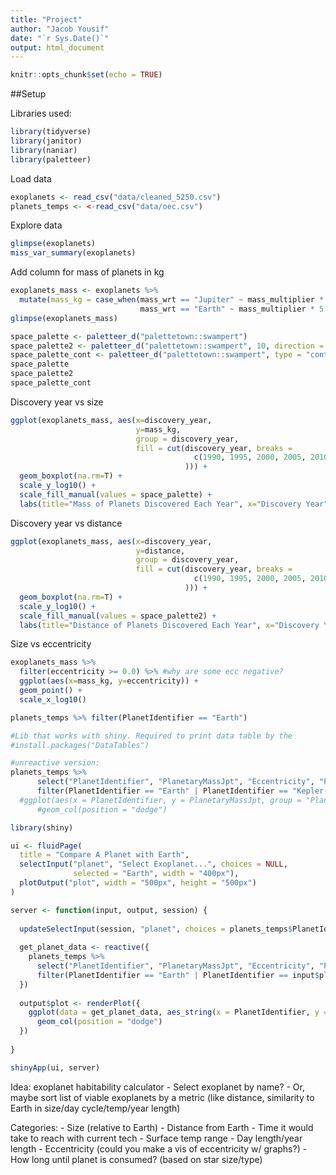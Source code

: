 ```yaml
---
title: "Project"
author: "Jacob Yousif"
date: "`r Sys.Date()`"
output: html_document
---
```


```r
knitr::opts_chunk$set(echo = TRUE)
```

##Setup

Libraries used:
```r
library(tidyverse)
library(janitor)
library(naniar)
library(paletteer)
```

Load data
```r
exoplanets <- read_csv("data/cleaned_5250.csv")
planets_temps <- <-read_csv("data/oec.csv")
```

Explore data
```r
glimpse(exoplanets)
miss_var_summary(exoplanets)
```

Add column for mass of planets in kg
```r
exoplanets_mass <- exoplanets %>% 
  mutate(mass_kg = case_when(mass_wrt == "Jupiter" ~ mass_multiplier * 1.898e27, #mass of Jupiter
                             mass_wrt == "Earth" ~ mass_multiplier * 5.972e24)) #mass of Earth
glimpse(exoplanets_mass)
```
```r
space_palette <- paletteer_d("palettetown::swampert")
space_palette2 <- paletteer_d("palettetown::swampert", 10, direction = -1)
space_palette_cont <- paletteer_d("palettetown::swampert", type = "continuous")
space_palette
space_palette2
space_palette_cont
```

Discovery year vs size
```r
ggplot(exoplanets_mass, aes(x=discovery_year, 
                            y=mass_kg, 
                            group = discovery_year, 
                            fill = cut(discovery_year, breaks = 
                                         c(1990, 1995, 2000, 2005, 2010, 2015, 2020, 2023)
                                       ))) +
  geom_boxplot(na.rm=T) +
  scale_y_log10() +
  scale_fill_manual(values = space_palette) +
  labs(title="Mass of Planets Discovered Each Year", x="Discovery Year", y="Mass (kg)", fill="Year Discovered")
```
Discovery year vs distance
```r
ggplot(exoplanets_mass, aes(x=discovery_year, 
                            y=distance, 
                            group = discovery_year, 
                            fill = cut(discovery_year, breaks = 
                                         c(1990, 1995, 2000, 2005, 2010, 2015, 2020, 2023)
                                       ))) +
  geom_boxplot(na.rm=T) +
  scale_y_log10() +
  scale_fill_manual(values = space_palette2) +
  labs(title="Distance of Planets Discovered Each Year", x="Discovery Year", y="Distance from Earth (ly)", fill="Year Discovered")
```

Size vs eccentricity
```r
exoplanets_mass %>% 
  filter(eccentricity >= 0.0) %>% #why are some ecc negative?
  ggplot(aes(x=mass_kg, y=eccentricity)) +
  geom_point() +
  scale_x_log10()
```
```r
planets_temps %>% filter(PlanetIdentifier == "Earth")
```

```r
#Lib that works with shiny. Required to print data table by the 
#install.packages("DataTables")
```
```r
#unreactive version:
planets_temps %>% 
      select("PlanetIdentifier", "PlanetaryMassJpt", "Eccentricity", "PeriodDays", "SurfaceTempK") %>% 
      filter(PlanetIdentifier == "Earth" | PlanetIdentifier == "Kepler-9 b") #%>% 
  #ggplot(aes(x = PlanetIdentifier, y = PlanetaryMassJpt, group = "PlanetIdentifier")) +
      #geom_col(position = "dodge")
```

```r
library(shiny)

ui <- fluidPage(
  title = "Compare A Planet with Earth",
  selectInput("planet", "Select Exoplanet...", choices = NULL, 
              selected = "Earth", width = "400px"),
  plotOutput("plot", width = "500px", height = "500px")
)

server <- function(input, output, session) {
  
  updateSelectInput(session, "planet", choices = planets_temps$PlanetIdentifier) #had to use this because selectInput had a large number of choices
 
  get_planet_data <- reactive({
    planets_temps %>% 
      select("PlanetIdentifier", "PlanetaryMassJpt", "Eccentricity", "PeriodDays", "SurfaceTempK") %>% 
      filter(PlanetIdentifier == "Earth" | PlanetIdentifier == input$planet)
  })
  
  output$plot <- renderPlot({
    ggplot(data = get_planet_data, aes_string(x = PlanetIdentifier, y = PlanetaryMassJpt, group = "PlanetIdentifier")) +
      geom_col(position = "dodge")
  })
  
}

shinyApp(ui, server)
```

Idea: exoplanet habitability calculator
- Select exoplanet by name?
- Or, maybe sort list of viable exoplanets by a metric (like distance, similarity to Earth in size/day cycle/temp/year length)

Categories: 
- Size (relative to Earth)
- Distance from Earth
- Time it would take to reach with current tech
- Surface temp range
- Day length/year length
- Eccentricity (could you make a vis of eccentricity w/ graphs?)
- How long until planet is consumed? (based on star size/type)